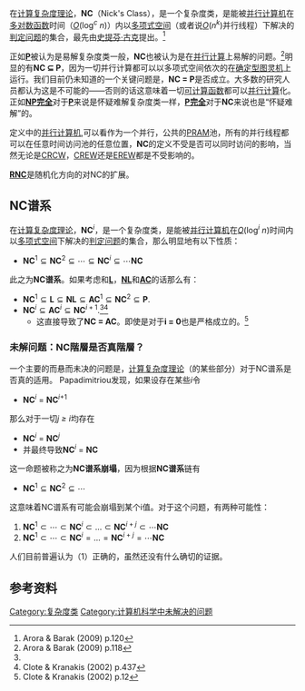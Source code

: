 {{unsolved|数学|<nowiki>NC = P成立吗？</nowiki>}}
在[[计算复杂度理论|计算复杂度理论]]，'''NC'''（Nick's Class），是一个复杂度类，是能被[[并行计算|并行计算机]]在[[多对数函数|多对数函数]]时间（''[[大O符号|O]]''(log<sup>''c''</sup> ''n'')）内以[[多项式空间|多项式空间]]（或者说''[[大O符号|O]]''(''n''<sup>''k''</sup>)并行线程）下解决的[[判定问题|判定问题]]的集合，最先由[[史提芬·古克|史提芬·古克]]提出。<ref name=AB120>Arora & Barak (2009) p.120</ref> 

正如'''[[P_(复杂度)|P]]'''被认为是易解复杂度类一般，'''NC'''也被认为是在[[并行计算|并行计算]]上易解的问题。<ref name=AB118>Arora & Barak (2009) p.118</ref>明显的有'''NC ⊆ P'''，因为一切并行计算都可以以多项式空间依次的在[[确定型图灵机|确定型图灵机]]上运行。我们目前仍未知道的一个关键问题是，'''NC = P'''是否成立。大多数的研究人员都认为这是不可能的——否则的话这意味着一切[[可计算问题|可计算函数]]都可以[[并行计算|并行计算]]化。正如'''[[NP完全|NP完全]]'''对于'''[[P|P]]'''来说是怀疑难解复杂度类一样，'''[[P-完全|P完全]]'''对于'''NC'''来说也是“怀疑难解”的。

定义中的[[并行计算|并行计算机]],可以看作为一个并行，公共的[[PRAM|PRAM]]池，所有的并行线程都可以在任意时间访问池的任意位置，'''NC'''的定义不受是否可以同时访问的影响，当然无论是[[CRCW|CRCW]]，[[CREW|CREW]]还是[[EREW|EREW]]都是不受影响的。

'''[[RNC_(复杂度)|RNC]]'''是随机化方向的对NC的扩展。
== NC谱系 ==
在[[计算复杂度理论|计算复杂度理论]]，'''NC'''<sup>''i''</sup>，是一个复杂度类，是能被[[并行计算|并行计算机]]在''[[大O符号|O]]''(log<sup>''i''</sup> ''n'')时间内以[[多项式空间|多项式空间]]下解决的[[判定问题|判定问题]]的集合，那么明显地有以下性质：
*<math>\mathbf{NC}^1 \subseteq \mathbf{NC}^2 \subseteq \cdots \subseteq \mathbf{NC}^i \subseteq \cdots \mathbf{NC}</math>
此之为'''NC谱系'''。如果考虑和'''[[L_(复杂度)|L]]'''，'''[[NL_(复杂度)|NL]]'''和'''[[AC_(复杂度)|AC]]'''的话那么有：
*<math> \mathbf{NC}^1 \subseteq \mathbf{L} \subseteq \mathbf{NL} \subseteq \mathbf{AC}^1 \subseteq \mathbf{NC}^2 \subseteq \mathbf{P}.</math>
*<math>\mathbf{NC}^i \subseteq \mathbf{AC}^i \subseteq \mathbf{NC}^{i+1}.</math><ref name=AB118/><ref name=CK437>Clote & Kranakis (2002) p.437</ref>
**这直接导致了'''NC = AC'''。即使是对于'''i = 0'''也是严格成立的。<ref name=CK12>Clote & Kranakis (2002) p.12</ref>
=== 未解问题：NC階層是否真階層？ ===
一个主要的而悬而未决的问题是，[[计算复杂度理论|计算复杂度理论]]（的某些部分）对于NC谱系是否真的适用。
Papadimitriou发现，如果设存在某些''i''令
*'''NC'''<sup>''i''</sup> = '''NC'''<sup>''i''+1</sup>
那么对于一切''j ≥ i''均存在
*'''NC'''<sup>''i''</sup> = '''NC'''<sup>''j''</sup>
*并最终导致'''NC'''<sup>''i''</sup> = '''NC'''
这一命题被称之为'''NC谱系崩塌'''，因为根据'''NC谱系'''链有
*<math>\textbf{NC}^1 \subseteq \textbf{NC}^2 \subseteq \cdots</math>
这意味着NC谱系有可能会崩塌到某个i值。对于这个问题，有两种可能性：

# <math>\textbf{NC}^1 \subset \cdots \subset \textbf{NC}^i \subset ... \subset \textbf{NC}^{i+j} \subset \cdots \textbf{NC}</math>
# <math>\textbf{NC}^1 \subset \cdots \subset \textbf{NC}^i = ... = \textbf{NC}^{i+j} = \cdots \textbf{NC}</math>

人们目前普遍认为（1）正确的，虽然还没有什么确切的证据。

== 参考资料 ==
{{Reflist|}}
{{复杂度类}}

[[Category:复杂度类|Category:复杂度类]]
[[Category:计算机科学中未解决的问题|Category:计算机科学中未解决的问题]]